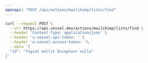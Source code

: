 ```yaml
---
openapi: "POST /api/actions/mailchimp/lists/find"
---
```


<RequestExample>

```bash Request
curl --request POST \
  --url https://api.vessel.dev/actions/mailchimp/lists/find \
  --header 'Content-Type: application/json' \
  --header 'x-vessel-api-token: ' \
  --header 'x-vessel-access-token: '\
  --data '{
  "id": "fugiat mollit Excepteur nulla"
}'
```

</RequestExample>
